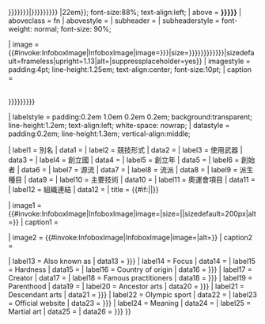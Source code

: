 <includeonly>{{infobox
|bodyclass  = vcard
| bodystyle  = width:{{#if:{{{box_width|{{{width|{{{宽度|{{{寬度|}}}}}}}}}}}}|{{{box_width|{{{width|{{{宽度|{{{寬度}}}}}}}}}}}} |22em}}; font-size:88%; text-align:left;
| above      = '''{{{name|{{{名稱|{{PAGENAME}}}}}}}}'''
| aboveclass = fn
| abovestyle = 
| subheader      = {{{外文名|}}}
| subheaderstyle = font-weight: normal; font-size: 90%;

| image          = {{#invoke:InfoboxImage|InfoboxImage|image={{{圖片名|{{{圖像|}}}}}}|size={{{imagesize|{{{image_size|{{{圖片寬度|{{{图像宽度|{{{圖像寬度|}}}}}}}}}}}}}}}|sizedefault=frameless|upright=1.13|alt={{{alt|}}}|suppressplaceholder=yes}}
| imagestyle = padding:4pt; line-height:1.25em; text-align:center; font-size:10pt;
| caption    = <div style="padding-top:2pt;">{{{圖片說明|{{{图像说明|{{{圖像說明|{{{caption|}}}}}}}}}}}}</div>

| labelstyle = padding:0.2em 1.0em 0.2em 0.2em; background:transparent; line-height:1.2em; text-align:left; white-space: nowrap;
| datastyle  = padding:0.2em; line-height:1.3em; vertical-align:middle;

| label1         = 別名
| data1          = {{{別名|}}}
| label2         = 競技形式
| data2          = {{{競技形式|}}}
| label3         = 使用武器
| data3          = {{{使用武器|}}}
| label4         = 創立國
| data4          = {{{創立國|}}}
| label5         = 創立年
| data5          = {{{創立年|}}}
| label6         = 創始者
| data6          = {{{創始者|}}}
| label7         = 源流
| data7          = {{{源流|}}}
| label8         = 流派
| data8          = {{{流派|}}}
| label9         = 派生種目
| data9          = {{{派生種目|}}}
| label10        = 主要技術
| data10         = {{{主要技術|}}}
| label11        = 奧運會項目
| data11         = {{{奧運會項目|}}}
| label12        = 組織連結
| data12         = {{{組織連結|}}}
| title    = {{#if:{{{name|}}}|{{{name}}}|{{PAGENAMEBASE}}}}

| image1   = {{#invoke:InfoboxImage|InfoboxImage|image={{{logo|}}}|size={{{logosize|}}}||sizedefault=200px|alt={{{logocaption|}}}}}
| caption1 = {{{logocaption|}}}

| image2   = {{#invoke:InfoboxImage|InfoboxImage|image={{{image|}}}|alt={{{imagecaption|}}}}}
| caption2 = {{{imagecaption|}}}

| label13   = Also known as
| data13    = {{{othername|{{{aka|}}}}}}
| label14   = Focus
| data14    = {{{focus|}}}
| label15   = Hardness
| data15   = {{{hardness|}}}
| label16  = Country of origin
| data16    = {{{country|{{{origin|}}}}}}
| label17   = Creator
| data17    = {{{creator|}}}
| label18   = Famous practitioners
| data18    = {{{famous pract|{{{famous_pract|}}}}}}
| label19   = Parenthood
| data19    = {{{parenthood|}}}
| label20   = Ancestor arts
| data20    = {{{ancestor arts|{{{ancestor_arts|}}}}}}
| label21   = Descendant arts
| data21    = {{{descendant arts|{{{descendant_arts|}}}}}}
| label22  = Olympic sport
| data22   = {{{olympic|}}}
| label23  = Official website
| data23   = {{{website|{{{homepage|}}}}}}
| label24  = Meaning
| data24   = {{{meaning|}}}
| label25  = Martial art
| data25   = {{{martialart|}}}
| data26   = {{{misc|{{{module|}}}}}}
}}</includeonly><noinclude>
{{documentation}}
</noinclude>